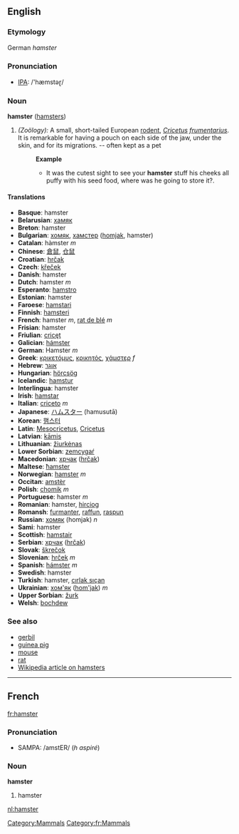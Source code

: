 ==English==
===Etymology===
German ''hamster''

=== Pronunciation ===
*[[w:IPA|IPA]]: /'hæmstəɽ/

=== Noun ===
'''hamster''' ([[hamsters]])

#''(Zoölogy):'' A small, short-tailed European [[rodent]], ''[[Cricetus]] [[frumentarius]]''. It is remarkable for having a pouch on each side of the jaw, under the skin, and for its migrations. -- often kept as a pet 
#:'''Example'''
#:*It was the cutest sight to see your '''hamster''' stuff his cheeks all puffy with his seed food, where was he going to store it?.

==== Translations ====
*'''Basque''': hamster
*'''Belarusian''': [[хамяк]]
*'''Breton''': hamster
*'''Bulgarian''': [[хомяк]], [[хамстер]] ([[homjak]], hamster)
*'''Catalan''': hàmster ''m''
*'''Chinese''': [[倉鼠]], [[仓鼠]]
*'''Croatian''': [[hrčak]]
*'''Czech''': [[křeček]]
*'''Danish''': hamster
*'''Dutch''': hamster ''m''
*'''Esperanto''': [[hamstro]]
*'''Estonian''': hamster
*'''Faroese''': [[hamstari]]
*'''Finnish''': [[hamsteri]]
*'''French''': hamster ''m'', [[rat de blé]] ''m''
*'''Frisian''': hamster
*'''Friulian''': [[cricęt]]
*'''Galician''': [[hámster]]
*'''German''': Hamster ''m''
*'''Greek''': [[κρικετόμυς]], [[κρικητός]], [[χάμστερ]] ''f''
*'''Hebrew''': [[אוגר]]
*'''Hungarian''': [[hörcsög]]
*'''Icelandic''': [[hamstur]]
*'''Interlingua''': hamster
*'''Irish''': [[hamstar]]
*'''Italian''': [[criceto]] ''m''
*'''Japanese''': [[ハムスター]] (hamusutā)
*'''Korean''': [[햄스터]]
*'''Latin''': [[Mesocricetus]], [[Cricetus]]<!-- move if these are scientific names only -->
*'''Latvian''': [[kāmis]]
*'''Lithuanian''': [[žiurkėnas]]
*'''Lower Sorbian''': [[zemcygaŕ]]
*'''Macedonian''': [[хрчак]] ([[hrčak]])
*'''Maltese''': [[ħamster]]
*'''Norwegian''': [[hamster]] ''m''
*'''Occitan''': [[amstèr]]
*'''Polish''': [[chomik]] ''m''
*'''Portuguese''': hamster ''m''
*'''Romanian''': hamster, [[hirciog]]
*'''Romansh''': [[furmanter]], [[raffun]], [[raspun]]
*'''Russian''': [[хомяк]] (homjak) ''n''
*'''Sami''': hamster
*'''Scottish''': [[hamstair]]
*'''Serbian''': [[хрчак]] ([[hrčak]])
*'''Slovak''': [[škrečok]]
*'''Slovenian''': [[hrček]] ''m''
*'''Spanish''': [[hámster]] ''m''
*'''Swedish''': hamster
*'''Turkish''': hamster, [[cırlak sıçan]]
*'''Ukrainian''': [[хом'як]] ([[hom'jak]]) ''m''
*'''Upper Sorbian''': [[žurk]]
*'''Welsh''': [[bochdew]]

===See also===
*[[gerbil]]
*[[guinea pig]]
*[[mouse]]
*[[rat]]
*[[w:Hamster|Wikipedia article on hamsters]]

[[Category:Mammals]]
----
==French==
[[Category:fr:Mammals]] [[fr:hamster]]
===Pronunciation===
*SAMPA: /amstER/ (''h aspiré'')
===Noun===
'''hamster'''

# hamster


[[nl:hamster]]